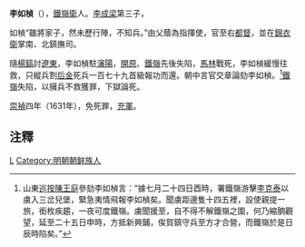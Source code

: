 '''李如楨'''（{{bd|?||?||}}），[[鐵嶺衛|鐵嶺衛]]人。[[李成梁|李成梁]]第三子，

如楨“雖將家子，然未歷行陣，不知兵。”由父蔭為指揮使，官至右[[都督|都督]]，並在[[錦衣衛|錦衣衛]]掌南、北鎮撫司。

隨[[楊鎬|楊鎬]]討[[遼東|遼東]]，李如楨駐[[瀋陽|瀋陽]]，[[開原|開原]]、[[鐵嶺|鐵嶺]]先後失陷，[[馬林|馬林]]戰死，李如楨緩慢往救，只縱兵割[[后金|后金]]死兵一百七十九首級報功而還。朝中言官交章論劾李如楨。<ref>山東[[巡按|巡按]][[陳王庭|陳王庭]]參劾李如楨言：“據七月二十四日酉時，署鐵嶺游擊[[李克泰|李克泰]]以虜入三岔兒堡，緊急夷情飛報李如楨矣。聞虜距邊隻十四五裡，設使親提一旅，銜枚疾趨，一夜可度鐵嶺。虜聞援至，自不得不解鐵嶺之圍，何乃縮朒觀望，延至二十五日申時，方抵新興鋪，俟賀鎮守兵至方才合營，而鐵嶺於是日辰時陷矣。”</ref>[[鐵嶺|鐵嶺]]失陷，以擁兵不救獲罪，下獄論死。

[[崇禎|崇禎]]四年（1631年），免死罪，[[充軍|充軍]]。

==注釋==
<div class="references-small">
<references />
</div>

{{wikisource|明史/卷238}}

[[Category:明朝軍事人物|L]]
[[Category:明朝朝鲜族人|Category:明朝朝鲜族人]]